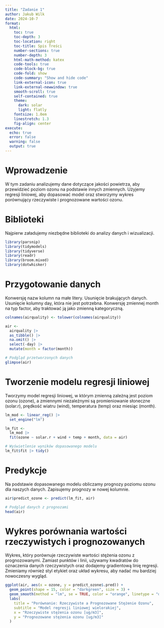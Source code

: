 ```yaml
---
title: "Zadanie 1" 
author: Jakub Wilk
date: 2024-10-7
format:   
  html:    
    toc: true    
    toc-depth: 3    
    toc-location: right    
    toc-title: Spis Treści    
    number-sections: true    
    number-depth: 3    
    html-math-method: katex    
    code-tools: true    
    code-block-bg: true    
    code-fold: show    
    code-summary: "Show and hide code"    
    link-external-icon: true    
    link-external-newwindow: true    
    smooth-scroll: true    
    self-contained: true    
    theme:         
      dark: solar        
      light: flatly    
    fontsize: 1.0em    
    linestretch: 1.3    
    fig-align: center
execute:   
  echo: true  
  error: false  
  warning: false  
  output: true
---
```


# Wprowadzenie

W tym zadaniu analizujemy dane dotyczące jakości powietrza, aby przewidzieć poziom ozonu na podstawie innych zmiennych. Użyjemy regresji liniowej, aby dopasować model oraz stworzymy wykres porównujący rzeczywiste i prognozowane wartości ozonu.

# Biblioteki

Najpierw załadujemy niezbędne biblioteki do analizy danych i wizualizacji.

```r
library(parsnip)
library(tidymodels)
library(tidyverse)
library(readr)
library(broom.mixed)
library(dotwhisker)
```


# Przygotowanie danych
Konwersję nazw kolumn na małe litery.
Usunięcie brakujących danych.
Usunięcie kolumny day, która nie jest potrzebna.
Konwersję zmiennej month na typ factor, aby traktować ją jako zmienną kategoryczną.


```r
colnames(airquality) <- tolower(colnames(airquality))

air <- 
  airquality |>
  as_tibble() |>
  na.omit() |> 
  select(-day) |> 
  mutate(month = factor(month))

# Podgląd przetworzonych danych
glimpse(air)
```


# Tworzenie modelu regresji liniowej
Tworzymy model regresji liniowej, w którym zmienną zależną jest poziom ozonu (ozone), a zmiennymi niezależnymi są promieniowanie słoneczne (solar.r), prędkość wiatru (wind), temperatura (temp) oraz miesiąc (month).

```r
lm_mod <- linear_reg() |> 
  set_engine("lm")

lm_fit <- 
  lm_mod |> 
  fit(ozone ~ solar.r + wind + temp + month, data = air)

# Wyświetlenie wyników dopasowanego modelu
lm_fit$fit |> tidy()
```


# Predykcje
Na podstawie dopasowanego modelu obliczamy prognozy poziomu ozonu dla naszych danych. Zapisujemy prognozy w nowej kolumnie.

```r
air$predict_ozone <- predict(lm_fit, air)

# Podgląd danych z prognozami
head(air)

```


# Wykres porównania wartości rzeczywistych i prognozowanych
Wykres, który porównuje rzeczywiste wartości stężenia ozonu z prognozowanymi. Zamiast punktów i linii, używamy kwadratów do oznaczenia danych rzeczywistych oraz dodajemy gradientową linię regresji. Zmieniamy również styl etykiet oraz układ wykresu, aby nadać mu bardziej nowoczesny wygląd.

```r
ggplot(air, aes(x = ozone, y = predict_ozone$.pred)) +
  geom_point(shape = 15, color = "darkgreen", size = 3) +  
  geom_smooth(method = "lm", se = TRUE, color = "orange", linetype = "dashed", fill = "lightblue") +
  labs(
    title = "Porównanie: Rzeczywiste a Prognozowane Stężenie Ozonu",
    subtitle = "Model regresji liniowej wielorakiej",
    x = "Rzeczywiste stężenia ozonu [ug/m3]",
    y = "Prognozowane stężenia ozonu [ug/m3]"
  )
```
